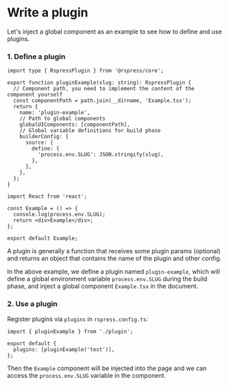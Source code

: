 # Write a plugin

Let's inject a global component as an example to see how to define and use plugins.

### 1. Define a plugin

```tsx title="plugin.ts"
import type { RspressPlugin } from '@rspress/core';

export function pluginExample(slug: string): RspressPlugin {
  // Component path, you need to implement the content of the component yourself
  const componentPath = path.join(__dirname, 'Example.tsx');
  return {
    name: 'plugin-example',
    // Path to global components
    globalUIComponents: [componentPath],
    // Global variable definitions for build phase
    builderConfig: {
      source: {
        define: {
          'process.env.SLUG': JSON.stringify(slug),
        },
      },
    },
  };
}
```

```tsx title="Example.tsx"
import React from 'react';

const Example = () => {
  console.log(process.env.SLUG);
  return <div>Example</div>;
};

export default Example;
```

A plugin is generally a function that receives some plugin params (optional) and returns an object that contains the name of the plugin and other config.

In the above example, we define a plugin named `plugin-example`, which will define a global environment variable `process.env.SLUG` during the build phase, and inject a global component `Example.tsx` in the document.

### 2. Use a plugin

Register plugins via `plugins` in `rspress.config.ts`:

```tsx title="rspress.config.ts"
import { pluginExample } from './plugin';

export default {
  plugins: [pluginExample('test')],
};
```

Then the `Example` component will be injected into the page and we can access the `process.env.SLUG` variable in the component.
